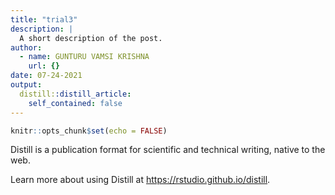 ```yaml
---
title: "trial3"
description: |
  A short description of the post.
author:
  - name: GUNTURU VAMSI KRISHNA
    url: {}
date: 07-24-2021
output:
  distill::distill_article:
    self_contained: false
---
```



```r
knitr::opts_chunk$set(echo = FALSE)
```

Distill is a publication format for scientific and technical writing, native to the web.

Learn more about using Distill at <https://rstudio.github.io/distill>.


